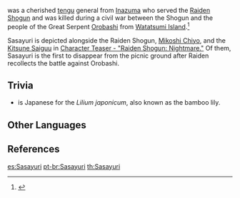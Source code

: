 {{Character Infobox
|image            = NPC Sasayuri.png
|type             = Historical
|deceased         = Past
|region           = Inazuma
|affiliation      = Ei
|affiliation2     = Tengu
|title            = 
}}
{{Lang|'''Sasayuri'''|ja=笹百合|ja_rm=Sasayuri}} was a cherished [[tengu]] general from [[Inazuma]] who served the [[Ei|Raiden Shogun]] and was killed during a civil war between the Shogun and the people of the Great Serpent [[Orobashi]] from [[Watatsumi Island]].<ref>{{Ref/Book|Sangonomiya Chronicles}}</ref>

Sasayuri is depicted alongside the Raiden Shogun, [[Mikoshi Chiyo]], and the [[Kitsune Saiguu]] in [[:File:Character Teaser - "Raiden Shogun- Nightmare" - Genshin Impact|Character Teaser - "Raiden Shogun: Nightmare."]] Of them, Sasayuri is the first to disappear from the picnic ground after Raiden recollects the battle against Orobashi.

==Trivia==
* {{Lang|Sasayuri|ja=笹百合}} is Japanese for the ''Lilium japonicum'', also known as the bamboo lily.

==Other Languages==
{{Other Languages
|en       = Sasayuri
|zhs      = 笹百合
|zhs_rm   = Shìbǎihé{{Assumed}}
|zht      = 笹百合
|zht_rm   = Shìbǎihé{{Assumed}}
|ja       = {{Rubi|笹|ささ|百合|ゆり}}
|ja_rm    = Sasayuri
|ko       = 사사유리
|ko_rm    = Sasayuri
|es       = Sasayuri
|fr       = Sasayuri
|ru       = Сасаюри
|th       = Sasayuri
|vi       = Sasayuri
|de       = Sasayuri
|id       = <!--no mention-->
|pt       = Sasayuri
}}

==References==
{{Reflist}}

[[es:Sasayuri]]
[[pt-br:Sasayuri]]
[[th:Sasayuri]]